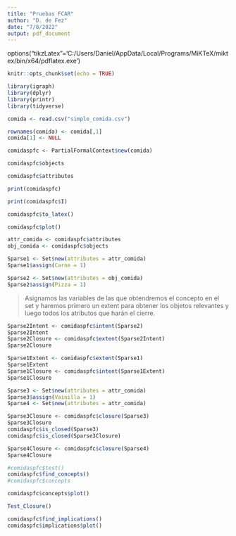 ```yaml
---
title: "Pruebas FCAR"
author: "D. de Fez"
date: "7/8/2022"
output: pdf_document
---
```

options("tikzLatex"='C:/Users/Daniel/AppData/Local/Programs/MiKTeX/miktex/bin/x64/pdflatex.exe')
```r
knitr::opts_chunk$set(echo = TRUE)
```

```r

library(igraph)
library(dplyr)
library(printr)
library(tidyverse)

comida <- read.csv("simple_comida.csv")

rownames(comida) <- comida[,1]
comida[1] <- NULL
```

```r
comidaspfc <- PartialFormalContext$new(comida)
```


```r
comidaspfc$objects
```

```r
comidaspfc$attributes 
```

```r
print(comidaspfc)
```
```r
print(comidaspfc$I)
```

```r
comidaspfc$to_latex()
```


```r
comidaspfc$plot()
```

```r
attr_comida <- comidaspfc$attributes
obj_comida <- comidaspfc$objects

Sparse1 <- Set$new(attributes = attr_comida)
Sparse1$assign(Carne = 1)

Sparse2 <- Set$new(attributes = obj_comida)
Sparse2$assign(Pizza = 1)
```

> Asignamos las variables de las que obtendremos el concepto en el set y haremos primero un extent para obtener los objetos relevantes y luego todos los atributos que harán el cierre.

```r
Sparse2Intent <- comidaspfc$intent(Sparse2)
Sparse2Intent
Sparse2Closure <- comidaspfc$extent(Sparse2Intent)
Sparse2Closure
```


```r
Sparse1Extent <- comidaspfc$extent(Sparse1)
Sparse1Extent
Sparse1Closure <- comidaspfc$intent(Sparse1Extent)
Sparse1Closure
```
```r
Sparse3 <- Set$new(attributes = attr_comida)
Sparse3$assign(Vainilla = 1)
Sparse4 <- Set$new(attributes = attr_comida)
```

```r
Sparse3Closure <- comidaspfc$closure(Sparse3)
Sparse3Closure
comidaspfc$is_closed(Sparse3)
comidaspfc$is_closed(Sparse3Closure)
```

```r
Sparse4Closure <- comidaspfc$closure(Sparse4)
Sparse4Closure
```



```r
#comidaspfc$test()
comidaspfc$find_concepts()
#comidaspfc$concepts
```


```r
comidaspfc$concepts$plot()
```


```r
Test_Closure()
```

```r
comidaspfc$find_implications()
comidaspfc$implications$plot()
```


